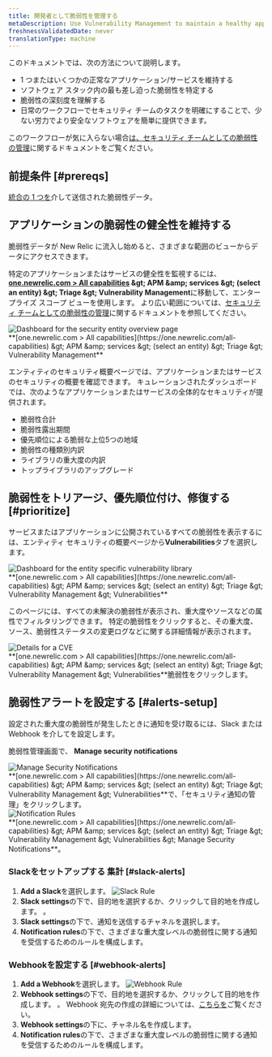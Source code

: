 ```yaml
---
title: 開発者として脆弱性を管理する
metaDescription: Use Vulnerability Management to maintain a healthy application and remediate vulnerabilities as a developer.
freshnessValidatedDate: never
translationType: machine
---
```


このドキュメントでは、次の方法について説明します。

* 1 つまたはいくつかの正常なアプリケーション/サービスを維持する
* ソフトウェア スタック内の最も差し迫った脆弱性を特定する
* 脆弱性の深刻度を理解する
* 日常のワークフローでセキュリティ チームのタスクを明確にすることで、少ない労力でより安全なソフトウェアを簡単に提供できます。

このワークフローが気に入らない場合[は、セキュリティ チームとしての脆弱性の管理](/docs/vulnerability-management/security-workflow)に関するドキュメントをご覧ください。

## 前提条件 [#prereqs]

[統合の 1 つを](/docs/vulnerability-management/integrations/overview)介して送信された脆弱性データ。

## アプリケーションの脆弱性の健全性を維持する

脆弱性データが New Relic に流入し始めると、さまざまな範囲のビューからデータにアクセスできます。

特定のアプリケーションまたはサービスの健全性を監視するには、 <DNT>**[one.newrelic.com &gt; All capabilities](https://one.newrelic.com/all-capabilities) &amp;gt; APM &amp;amp; services &amp;gt; (select an entity) &amp;gt; Triage &amp;gt; Vulnerability Management**</DNT>に移動して、エンタープライズ スコープ ビューを使用します。 より広い範囲については、[セキュリティ チームとしての脆弱性の管理](/docs/vulnerability-management/security-workflow)に関するドキュメントを参照してください。

<img title="Entity overview" alt="Dashboard for the security entity overview page" src="/images/security_screenshot-entity_security-overview.webp" />

<figcaption>
  <DNT>
    **[one.newrelic.com &gt; All capabilities](https://one.newrelic.com/all-capabilities) &amp;gt; APM &amp;amp; services &amp;gt; (select an entity) &amp;gt; Triage &amp;gt; Vulnerability Management**
  </DNT>
</figcaption>

エンティティのセキュリティ概要ページでは、アプリケーションまたはサービスのセキュリティの概要を確認できます。 キュレーションされたダッシュボードでは、次のようなアプリケーションまたはサービスの全体的なセキュリティが提供されます。

* 脆弱性合計
* 脆弱性露出期間
* 優先順位による脆弱な上位5つの地域
* 脆弱性の種類別内訳
* ライブラリの重大度の内訳
* トップライブラリのアップグレード

## 脆弱性をトリアージ、優先順位付け、修復する [#prioritize]

サービスまたはアプリケーションに公開されているすべての脆弱性を表示するには、エンティティ セキュリティの概要ページから<DNT>**Vulnerabilities**</DNT>タブを選択します。

<img title="Vulnerability library" alt="Dashboard for the entity specific vulnerability library" src="/images/vulnLibrary.webp" />

<figcaption>
  <DNT>
    **[one.newrelic.com &gt; All capabilities](https://one.newrelic.com/all-capabilities) &amp;gt; APM &amp;amp; services &amp;gt; (select an entity) &amp;gt; Triage &amp;gt; Vulnerability Management &amp;gt; Vulnerabilities**
  </DNT>
</figcaption>

このページには、すべての未解決の脆弱性が表示され、重大度やソースなどの属性でフィルタリングできます。 特定の脆弱性をクリックすると、その重大度、ソース、脆弱性ステータスの変更ログなどに関する詳細情報が表示されます。

<img title="CVE Detail" alt="Details for a CVE" src="/images/cve-detail.webp" />

<figcaption>
  <DNT>**[one.newrelic.com &gt; All capabilities](https://one.newrelic.com/all-capabilities) &amp;gt; APM &amp;amp; services &amp;gt; (select an entity) &amp;gt; Triage &amp;gt; Vulnerability Management &amp;gt; Vulnerabilities**</DNT>脆弱性をクリックします。
</figcaption>

## 脆弱性アラートを設定する [#alerts-setup]

設定された重大度の脆弱性が発生したときに通知を受け取るには、Slack または Webhook を介して<InlinePopover type="alerts" />を設定します。

脆弱性管理画面で、 <DNT>**Manage security notifications**</DNT>

<img title="Manage Security Notifications" alt="Manage Security Notifications" src="/images/security_screenshot-manage-notifications.webp" />

<figcaption>
  <DNT>**[one.newrelic.com &gt; All capabilities](https://one.newrelic.com/all-capabilities) &amp;gt; APM &amp;amp; services &amp;gt; (select an entity) &amp;gt; Triage &amp;gt; Vulnerability Management &amp;gt; Vulnerabilities**</DNT>で、「セキュリティ通知の管理」をクリックします。
</figcaption>

<img title="Notification Rules" alt="Notification Rules" src="/images/security_screenshot-notification-rules.webp" />

<figcaption>
  <DNT>**[one.newrelic.com &gt; All capabilities](https://one.newrelic.com/all-capabilities) &amp;gt; APM &amp;amp; services &amp;gt; (select an entity) &amp;gt; Triage &amp;gt; Vulnerability Management &amp;gt; Vulnerabilities &amp;gt; Manage Security Notifications**</DNT>。
</figcaption>

### Slackをセットアップする 集計 [#slack-alerts]

1. <DNT>**Add a Slack**</DNT>を選択します。
   <img title="Slack Rule" alt="Slack Rule" src="/images/security_screenshot-slack-rule.webp" />
2. <DNT>**Slack settings**</DNT>の下で、目的地を選択するか、クリックして目的地を作成します。 <Icon name="fe-plus-circle" />。
3. <DNT>**Slack settings**</DNT>の下で、通知を送信するチャネルを選択します。
4. <DNT>**Notification rules**</DNT>の下で、さまざまな重大度レベルの脆弱性に関する通知を受信するためのルールを構成します。

### Webhookを設定する [#webhook-alerts]

1. <DNT>**Add a Webhook**</DNT>を選択します。
   <img title="Webhook Rule" alt="Webhook Rule" src="/images/security_screenshot-webhook-rule.webp" />
2. <DNT>**Webhook settings**</DNT>の下で、目的地を選択するか、クリックして目的地を作成します。 <Icon name="fe-plus-circle" />。 Webhook 宛先の作成の詳細については、[こちらを](/docs/alerts-applied-intelligence/notifications/notification-integrations/#webhook)ご覧ください。
3. <DNT>**Webhook settings**</DNT>の下に、チャネル名を作成します。
4. <DNT>**Notification rules**</DNT>の下で、さまざまな重大度レベルの脆弱性に関する通知を受信するためのルールを構成します。